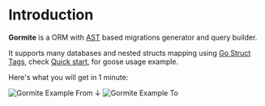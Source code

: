 
# Introduction

**Gormite** is a ORM with [AST](https://pkg.go.dev/go/ast) based migrations
generator and query builder.

It supports many databases and nested structs mapping
using [Go Struct Tags](https://pkg.go.dev/github.com/fatih/structtag),
check [Quick start](/docs/get-started#quick-start-with-goose),
for goose usage example.

Here's what you will get in 1 minute:

<Bleed full>
	<div style={{
		display: 'flex',
		flexDirection: 'column',
		alignItems: 'center',
		justifyContent: 'center'
	}}>
		<img
			src="/demo1.png"
			alt="Gormite Example From"
			style={{ maxWidth: '40%', margin: '1rem 0' }}
		/>
		<span style={{ fontSize: '2rem', margin: '1rem 0' }}>↓</span>
		<img
			src="/demo2.png"
			alt="Gormite Example To"
			style={{ maxWidth: '90%', margin: '1rem 0' }}
		/>
	</div>
</Bleed>
